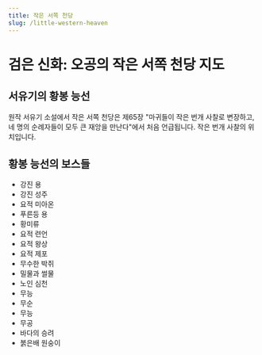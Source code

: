 ```yaml
---
title: 작은 서쪽 천당
slug: /little-western-heaven
---
```


# 검은 신화: 오공의 작은 서쪽 천당 지도

## 서유기의 황봉 능선

원작 서유기 소설에서 작은 서쪽 천당은 제65장 "마귀들이 작은 번개 사찰로 변장하고, 네 명의 순례자들이 모두 큰 재앙을 만난다"에서 처음 언급됩니다. 작은 번개 사찰의 위치입니다.

## 황봉 능선의 보스들

- 강진 용
- 강진 성주
- 요적 미아온
- 푸른등 용
- 황미류
- 요적 련언
- 요적 왕상
- 요적 제포
- 무수한 박쥐
- 밀물과 썰물
- 노인 심천
- 무능
- 무순
- 무능
- 무공
- 바다의 승려
- 붉은배 원숭이